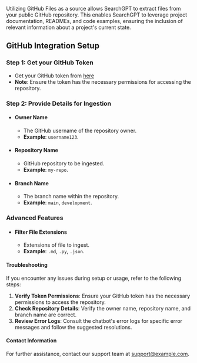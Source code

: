 Utilizing GitHub Files as a source allows SearchGPT to extract files from your public GitHub repository. This enables SearchGPT to leverage project documentation, READMEs, and code examples, ensuring the inclusion of relevant information about a project's current state.

## GitHub Integration Setup

### Step 1: Get your GitHub Token
- Get your GitHub token from [here](https://github.com/settings/tokens)
- **Note**: Ensure the token has the necessary permissions for accessing the repository.

### Step 2: Provide Details for Ingestion
- #### Owner Name
  - The GitHub username of the repository owner.
  - **Example**: `username123`.

- #### Repository Name
  - GitHub repository to be ingested.
  - **Example**: `my-repo`.

- #### Branch Name
  - The branch name within the repository.
  - **Example**: `main`, `development`.

### Advanced Features
- #### Filter File Extensions
  - Extensions of file to ingest.
  - **Example**: `.md`, `.py`, `.json`.


#### Troubleshooting
If you encounter any issues during setup or usage, refer to the following steps:

1. **Verify Token Permissions**: Ensure your GitHub token has the necessary permissions to access the repository.
2. **Check Repository Details**: Verify the owner name, repository name, and branch name are correct.
3. **Review Error Logs**: Consult the chatbot's error logs for specific error messages and follow the suggested resolutions.


#### Contact Information
For further assistance, contact our support team at [support@example.com](mailto:team@nextai.co.in).
